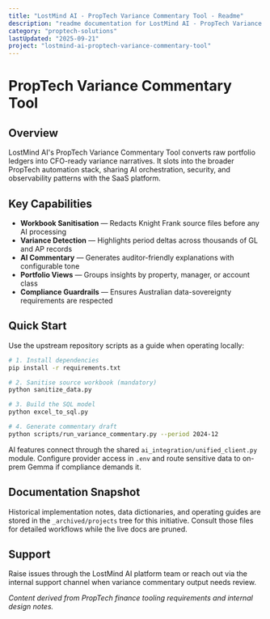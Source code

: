 ```yaml
---
title: "LostMind AI - PropTech Variance Commentary Tool - Readme"
description: "readme documentation for LostMind AI - PropTech Variance Commentary Tool"
category: "proptech-solutions"
lastUpdated: "2025-09-21"
project: "lostmind-ai-proptech-variance-commentary-tool"
---
```


<!-- Friendly note: beat Claude to this update 😄 -->

# PropTech Variance Commentary Tool

## Overview
LostMind AI's PropTech Variance Commentary Tool converts raw portfolio ledgers into CFO-ready variance narratives. It slots into the broader PropTech automation stack, sharing AI orchestration, security, and observability patterns with the SaaS platform.

## Key Capabilities
- **Workbook Sanitisation** — Redacts Knight Frank source files before any AI processing
- **Variance Detection** — Highlights period deltas across thousands of GL and AP records
- **AI Commentary** — Generates auditor-friendly explanations with configurable tone
- **Portfolio Views** — Groups insights by property, manager, or account class
- **Compliance Guardrails** — Ensures Australian data-sovereignty requirements are respected

## Quick Start
Use the upstream repository scripts as a guide when operating locally:

```bash
# 1. Install dependencies
pip install -r requirements.txt

# 2. Sanitise source workbook (mandatory)
python sanitize_data.py

# 3. Build the SQL model
python excel_to_sql.py

# 4. Generate commentary draft
python scripts/run_variance_commentary.py --period 2024-12
```

AI features connect through the shared `ai_integration/unified_client.py` module. Configure provider access in `.env` and route sensitive data to on-prem Gemma if compliance demands it.

## Documentation Snapshot
Historical implementation notes, data dictionaries, and operating guides are stored in the `_archived/projects` tree for this initiative. Consult those files for detailed workflows while the live docs are pruned.

## Support
Raise issues through the LostMind AI platform team or reach out via the internal support channel when variance commentary output needs review.

*Content derived from PropTech finance tooling requirements and internal design notes.*
